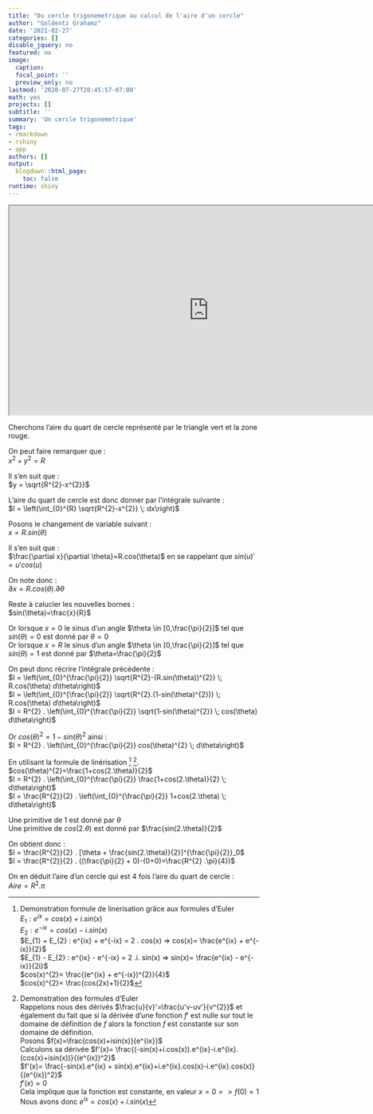```yaml
---
title: "Du cercle trigonemetrique au calcul de l'aire d'un cercle"
author: "Goldentz Grahamz"
date: '2021-02-27'
categories: []
disable_jquery: no
featured: no
image:
  caption: 
  focal_point: ''
  preview_only: no
lastmod: '2020-07-27T20:45:57-07:00'
math: yes
projects: []
subtitle: ''
summary: 'Un cercle trigonemetrique'
tags:
- rmarkdown
- rshiny
- app
authors: []
output:
  blogdown::html_page:
    toc: false
runtime: shiny
---
```

<iframe width="800" height="420"
  src="https://quentin-gollentz.shinyapps.io/cercleTrigonemetrique/?_ga=2.244401350.2109755109.1614429842-1989212960.1613151693">
</iframe>

Cherchons l'aire du quart de cercle représenté par le triangle vert et la zone rouge.  
    
On peut faire remarquer que :  
$x^{2} + y^{2} = R$  
      
Il s'en suit que :  
$y = \sqrt{R^{2}-x^{2}}$  

L'aire du quart de cercle est donc donner par l'intégrale suivante :  
$I = \left(\int_{0}^{R}  \sqrt{R^{2}-x^{2}} \; dx\right)$  
  
Posons le changement de variable suivant :  
$x=R . sin(\theta)$  
  
Il s'en suit que :  
$\frac{\partial x}{\partial \theta}=R.cos(\theta)$ en se rappelant que $sin(u)'=u'cos(u)$  
  
On note donc :   
$\partial x=R.cos(\theta).\partial  \theta$  
  
Reste à calucler les nouvelles bornes :  
$sin(\theta)=\frac{x}{R}$  
      
Or lorsque $x=0$ le sinus d'un angle $\theta \in [0,\frac{\pi}{2}]$  tel que $sin(\theta)=0$ est donné par $\theta=0$  
Or lorsque $x=R$ le sinus d'un angle $\theta \in [0,\frac{\pi}{2}]$  tel que $sin(\theta)=1$ est donné par $\theta=\frac{\pi}{2}$  
  
On peut donc récrire l'intégrale précédente :  
$I = \left(\int_{0}^{\frac{\pi}{2}}  \sqrt{R^{2}-(R.sin(\theta))^{2}} \; R.cos(\theta) d\theta\right)$   
$I = \left(\int_{0}^{\frac{\pi}{2}}  \sqrt{R^{2}.(1-sin(\theta)^{2})} \; R.cos(\theta) d\theta\right)$   
$I = R^{2} . \left(\int_{0}^{\frac{\pi}{2}}  \sqrt{1-sin(\theta)^{2}} \; cos(\theta) d\theta\right)$  
         
Or $cos(\theta)^{2}=1-sin(\theta)^{2}$ ainsi :  
$I = R^{2} . \left(\int_{0}^{\frac{\pi}{2}}  cos(\theta)^{2} \;  d\theta\right)$  
  
En utilisant la formule de linérisation [^n1] [^n2].  
$cos(\theta)^{2}=\frac{1+cos(2.\theta)}{2}$  
$I = R^{2} . \left(\int_{0}^{\frac{\pi}{2}}  \frac{1+cos(2.\theta)}{2} \;  d\theta\right)$  
$I = \frac{R^{2}}{2} . \left(\int_{0}^{\frac{\pi}{2}}  1+cos(2.\theta) \;  d\theta\right)$  
  
Une primitive de 1 est donné par $\theta$  
Une primitive de $cos(2.\theta)$ est donné par $\frac{sin(2.\theta)}{2}$  
  
On obtient donc :  
$I = \frac{R^{2}}{2} . [\theta + \frac{sin(2.\theta)}{2}]^{\frac{\pi}{2}}_0$  
$I = \frac{R^{2}}{2} . ((\frac{\pi}{2} + 0)-(0+0)=\frac{R^{2} .\pi}{4})$  
   
On en déduit l'aire d'un cercle qui est 4 fois l'aire du quart de cercle :   
$Aire  = R^{2} .\pi$  

[^n1]: Demonstration formule de linerisation grâce aux formules d'Euler   
$E_{1} : e^{ix}=cos(x)+i.sin(x)$  
$E_{2} : e^{-ix}=cos(x)-i.sin(x)$   
$E_{1} + E_{2} : e^{ix} + e^{-ix} = 2 . cos(x) => cos(x)= \frac{e^{ix} + e^{-ix}}{2}$    
$E_{1} - E_{2} : e^{ix} - e^{-ix} = 2 .i. sin(x) => sin(x)= \frac{e^{ix} - e^{-ix}}{2i}$      
$cos(x)^{2}= \frac{(e^{ix} + e^{-ix})^{2}}{4}$      
$cos(x)^{2}= \frac{cos(2x)+1}{2}$      

[^n2]: Demonstration des formules d'Euler   
Rappelons nous des dérivés $\frac{u}{v}'=\frac{u'v-uv'}{v^{2}}$ et également du fait que si la dérivée d'une fonction $f'$ est nulle sur tout le domaine de définition de $f$ alors la fonction $f$ est constante sur son domaine de définition.  
Posons $f(x)=\frac{cos(x)+isin(x)}{e^{ix}}$  
Calculons sa dérivée $f'(x)= \frac{(-sin(x)+i.cos(x)).e^{ix}-i.e^{ix}.(cos(x)+isin(x))}{(e^{ix})^2}$    
$f'(x)= \frac{-sin(x).e^{ix} + sin(x).e^{ix}+i.e^{ix}.cos(x)-i.e^{ix}.cos(x)}{(e^{ix})^2}$   
$f'(x)= 0$  
Cela implique que la fonction est constante, en valeur $x=0 => f(0)=1$  
Nous avons donc $e^{ix}=cos(x)+i.sin(x)$  